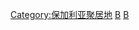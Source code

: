 {{Catnav|頁面分類|地理|国家|欧洲国家|保加利亚}}
{{Catnav|頁面分類|各種主題的頁面分類|按國家分類|各國地理|各國城市}}
{{Commons category|Cities in Bulgaria}}

[[Category:保加利亚聚居地|Category:保加利亚聚居地]]
[[Category:各國城市|B]]
[[Category:歐洲城市|B]]